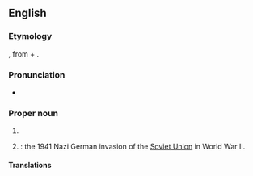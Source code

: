 ==English==

===Etymology===
{{bor|en|it||withtext=1}}, from {{m|it|barba||beard}} + {{m|it|rossa||red}}.

===Pronunciation===
* {{rhymes|əʊsə|lang=en}}

===Proper noun===
{{wikipedia|Barbarossa (disambiguation)}}
{{en-proper noun}}

# {{n-g|A [[nickname]] of several historical characters.}}
# {{lb|en|historical}} {{w|Operation Barbarossa}}: the 1941 Nazi German invasion of the [[Soviet Union]] in World War II.

====Translations====
{{trans-top|nickname of several historical characters}}
{{trans-mid}}
{{trans-bottom}}